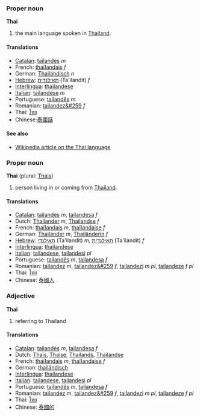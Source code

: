 ===Proper noun===
'''Thai'''

#the main language spoken in [[Thailand]].

====Translations====
*[[Catalan]]: [[tailandès]] ''m''
*French: [[thaïlandais]] ''f''
*German: [[Thailändisch]] ''n''
*[[Hebrew]]: [[תאילנדית]] (Ta'ilandit) ''f''
*[[Interlingua]]: [[thailandese]]
*[[Italian]]: [[tailandese]] ''m'' 
*Portuguese: [[tailandês]] ''m''
*Romanian: [[tailandez&#259]] ''f''
*Thai: [[ไทย]]
*Chinese:[[泰國話]]

====See also====
*[[w:Thai language|Wikipedia article on the Thai language]]

===Proper noun===
'''Thai''' (plural: [[Thais]])

#person living in or coming from [[Thailand]].

====Translations====
*[[Catalan]]: [[tailandès]] ''m'', [[tailandesa]] ''f''
*Dutch: [[Thailander]] ''m'', [[Thailandse]] ''f''
*French: [[thaïlandais]] ''m'', [[thaïlandaise]] ''f''
*German: [[Thailänder]] ''m'', [[Thailänderin]] ''f''
*[[Hebrew]]: [[תאילנדי]] (Ta'ilandit) ''m'', [[תאילנדית]] (Ta'ilandit) ''f''
*[[Interlingua]]: [[thailandese]]
*[[Italian]]: [[tailandese]], [[tailandesi]] ''pl''
*Portuguese: [[tailandês]] ''m'', [[tailandesa]] ''f''
*Romanian: [[tailandez]] ''m'', [[tailandez&#259]] ''f'', [[tailandezi]] ''m pl'', [[tailandeze]] ''f pl''
*Thai: [[ไทย]]
*Chinese: [[泰國人]]
===Adjective===
'''Thai'''

#referring to Thailand

====Translations====
*[[Catalan]]: [[tailandès]] ''m'', [[tailandesa]] ''f''
*Dutch: [[Thais]], [[Thaise]], [[Thailands]], [[Thailandse]]
*French: [[thaïlandais]] ''m'', [[thaïlandaise]] ''f''
*German: [[thailändisch]]
*[[Interlingua]]: [[thailandese]]
*[[Italian]]: [[tailandese]], [[tailandesi]] ''pl''
*Portuguese: [[tailandês]] ''m'', [[tailandesa]] ''f''
*Romanian: [[tailandez]] ''m'', [[tailandez&#259]] ''f'', [[tailandezi]] ''m pl'', [[tailandeze]] ''f pl''
*Thai: [[ไทย]]
*Chinese: [[泰國的]]